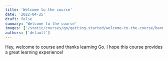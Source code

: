 ```yaml
---
title: 'Welcome to the course'
date: '2022-04-25'
draft: false
summary: 'Welcome to the course'
images: ['/static/courses/go/getting-started/welcome-to-the-course/banner.png']
authors: ['default']
---
```


Hey, welcome to course and thanks learning Go. I hope this course provides a great learning experience!
